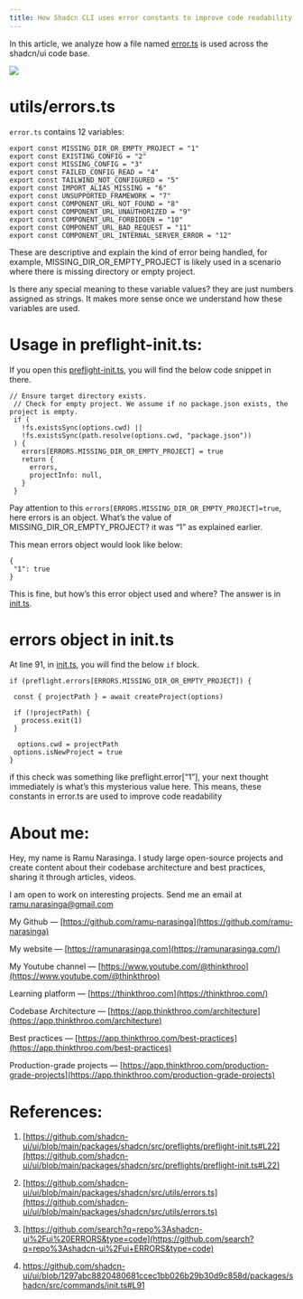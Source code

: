 ```yaml
---
title: How Shadcn CLI uses error constants to improve code readability
---
```


In this article, we analyze how a file named [error.ts](https://github.com/shadcn-ui/ui/blob/main/packages/shadcn/src/utils/errors.ts) is used across the shadcn/ui code base.

![](https://miro.medium.com/v2/resize:fit:875/1*O1GAhUUbgxAOetFrCt9yTQ.png)

# **utils/errors.ts**

`error.ts` contains 12 variables:

```plaintext
export const MISSING_DIR_OR_EMPTY_PROJECT = "1"
export const EXISTING_CONFIG = "2"
export const MISSING_CONFIG = "3"
export const FAILED_CONFIG_READ = "4"
export const TAILWIND_NOT_CONFIGURED = "5"
export const IMPORT_ALIAS_MISSING = "6"
export const UNSUPPORTED_FRAMEWORK = "7"
export const COMPONENT_URL_NOT_FOUND = "8"
export const COMPONENT_URL_UNAUTHORIZED = "9"
export const COMPONENT_URL_FORBIDDEN = "10"
export const COMPONENT_URL_BAD_REQUEST = "11"
export const COMPONENT_URL_INTERNAL_SERVER_ERROR = "12"
```

These are descriptive and explain the kind of error being handled, for example, MISSING\_DIR\_OR\_EMPTY\_PROJECT is likely used in a scenario where there is missing directory or empty project.

Is there any special meaning to these variable values? they are just numbers assigned as strings. It makes more sense once we understand how these variables are used.

# **Usage in preflight-init.ts:**

If you open this [preflight-init.ts](https://github.com/shadcn-ui/ui/blob/main/packages/shadcn/src/preflights/preflight-init.ts#L22), you will find the below code snippet in there.

```plaintext
// Ensure target directory exists.
 // Check for empty project. We assume if no package.json exists, the project is empty.
 if (
   !fs.existsSync(options.cwd) ||
   !fs.existsSync(path.resolve(options.cwd, "package.json"))
 ) {
   errors[ERRORS.MISSING_DIR_OR_EMPTY_PROJECT] = true
   return {
     errors,
     projectInfo: null,
   }
 }
```

Pay attention to this `errors[ERRORS.MISSING_DIR_OR_EMPTY_PROJECT]=true`, here errors is an object. What’s the value of MISSING\_DIR\_OR\_EMPTY\_PROJECT? it was “1” as explained earlier.

This mean errors object would look like below:

```plaintext
{
 "1": true
}
```

This is fine, but how’s this error object used and where? The answer is in [init.ts](https://github.com/shadcn-ui/ui/blob/1297abc8820480681ccec1bb026b29b30d9c858d/packages/shadcn/src/commands/init.ts#L91).

# **errors object in init.ts**

At line 91, in [init.ts](https://github.com/shadcn-ui/ui/blob/1297abc8820480681ccec1bb026b29b30d9c858d/packages/shadcn/src/commands/init.ts#L91), you will find the below `if` block.

```plaintext
if (preflight.errors[ERRORS.MISSING_DIR_OR_EMPTY_PROJECT]) {
 
 const { projectPath } = await createProject(options)
 
 if (!projectPath) {
   process.exit(1)
 }
 
  options.cwd = projectPath
 options.isNewProject = true
}
```

if this check was something like preflight.error\[“1”\], your next thought immediately is what’s this mysterious value here. This means, these constants in error.ts are used to improve code readability

# **About me:**

Hey, my name is Ramu Narasinga. I study large open-source projects and create content about their codebase architecture and best practices, sharing it through articles, videos.

I am open to work on interesting projects. Send me an email at ramu.narasinga@gmail.com

My Github — [https://github.com/ramu-narasinga](https://github.com/ramu-narasinga)

My website — [https://ramunarasinga.com](https://ramunarasinga.com/)

My Youtube channel — [https://www.youtube.com/@thinkthroo](https://www.youtube.com/@thinkthroo)

Learning platform — [https://thinkthroo.com](https://thinkthroo.com/)

Codebase Architecture — [https://app.thinkthroo.com/architecture](https://app.thinkthroo.com/architecture)

Best practices — [https://app.thinkthroo.com/best-practices](https://app.thinkthroo.com/best-practices)

Production-grade projects — [https://app.thinkthroo.com/production-grade-projects](https://app.thinkthroo.com/production-grade-projects)

# **References:**

1. [https://github.com/shadcn-ui/ui/blob/main/packages/shadcn/src/preflights/preflight-init.ts#L22](https://github.com/shadcn-ui/ui/blob/main/packages/shadcn/src/preflights/preflight-init.ts#L22)
    
2. [https://github.com/shadcn-ui/ui/blob/main/packages/shadcn/src/utils/errors.ts](https://github.com/shadcn-ui/ui/blob/main/packages/shadcn/src/utils/errors.ts)
    
3. [https://github.com/search?q=repo%3Ashadcn-ui%2Fui%20ERRORS&type=code](https://github.com/search?q=repo%3Ashadcn-ui%2Fui+ERRORS&type=code)
    
4. https://github.com/shadcn-ui/ui/blob/1297abc8820480681ccec1bb026b29b30d9c858d/packages/shadcn/src/commands/init.ts#L91
